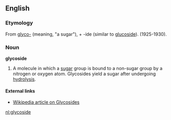 ==English==
===Etymology===
From [[glyco-]] (meaning, "a sugar"), + -ide (similar to [[glucoside]]). (1925-1930).
===Noun===
'''glycoside'''
#A molecule in which a [[sugar]] group is bound to a non-sugar group by a nitrogen or oxygen atom.  Glycosides yield a sugar after undergoing [[hydrolysis]].
====External links====
*[[w:glycoside|Wikipedia article on Glycosides]]

[[nl:glycoside]]